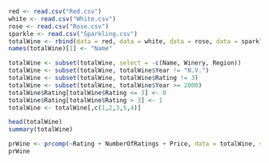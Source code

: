 ```r
red <- read.csv("Red.csv")
white <- read.csv("White.csv")
rose <- read.csv("Rose.csv")
sparkle <- read.csv("Sparkling.csv")
totalWine <- rbind(data = red, data = white, data = rose, data = sparkle)
names(totalWine)[1] <- "Name"

totalWine <- subset(totalWine, select = -c(Name, Winery, Region))
totalWine <- subset(totalWine, totalWine$Year != "N.V.")
totalWine <- subset(totalWine, totalWine$Rating != 3)
totalWine <- subset(totalWine, totalWine$Year >= 2000)
totalWine$Rating[totalWine$Rating <= 3] <- 0
totalWine$Rating[totalWine$Rating > 3] <- 1
totalWine <- totalWine[,c(1,2,3,5,4)]

head(totalWine)
summary(totalWine)

prWine <- prcomp(~Rating + NumberOfRatings + Price, data = totalWine, scale = TRUE, center = TRUE)
prWine

```


